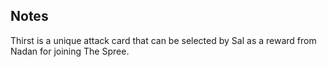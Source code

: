 {{CardPage
|quote = Blood Striking is ruthless, cruel, and very effective.
|description = [[Improvise]] a random upgraded [[Bleed]] card, it costs 1 less until played.<br/>[[Expend]]
|cost = 1
|character = Sal
|rarity = Unique
|decktype = Battle
|cardtype = Maneuver
|keywords = [[Improvise]], [[Bleed]], [[Expend]]
}}
==Notes==
Thirst is a unique attack card that can be selected by Sal as a reward from Nadan for joining The Spree.